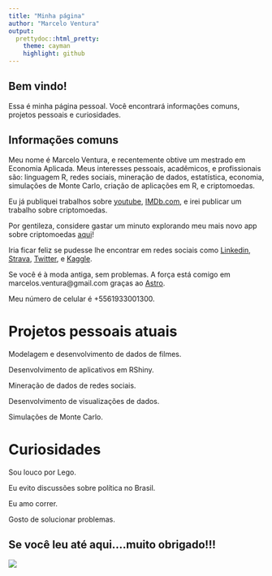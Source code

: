 ```yaml
---
title: "Minha página"
author: "Marcelo Ventura"
output:
  prettydoc::html_pretty:
    theme: cayman
    highlight: github
---
```


## Bem vindo!

Essa é minha página pessoal. Você encontrará informações comuns, projetos pessoais e curiosidades.

## Informações comuns

Meu nome é Marcelo Ventura, e recentemente obtive um mestrado em Economia Aplicada. Meus interesses pessoais, acadêmicos, e profissionais são: linguagem R, redes sociais, mineração de dados, estatística, economia, simulações de Monte Carlo, criação de aplicações em R, e criptomoedas. 

Eu já publiquei trabalhos sobre [youtube](http://ssystem08.upis.br/repositorio/media/revistas/revista_multipla/multipla41.pdf), [IMDb.com](http://repositorio.bc.ufg.br/tede/handle/tede/8278), e irei publicar um trabalho sobre criptomoedas. 

Por gentileza, considere gastar um minuto explorando meu mais novo app sobre criptomoedas [aqui](https://marcelo-ventura.shinyapps.io/crypto/)!

Iria ficar feliz se pudesse lhe encontrar em redes sociais como [Linkedin]( https://www.linkedin.com/in/marcelo-ventura-8542a9a6/), [Strava]( https://www.strava.com/athletes/19622799), [Twitter]( https://www.twitter.com/marcelosventura), e [Kaggle]( https://www.kaggle.com/marceloventura).

Se você é à moda antiga, sem problemas. A força está comigo em marcelos.ventura@gmail.com graças ao [Astro](www.helloastro.com).

Meu número de celular é +5561933001300.

# Projetos pessoais atuais

Modelagem e desenvolvimento de dados de filmes.

Desenvolvimento de aplicativos em RShiny.

Mineração de dados de redes sociais.

Desenvolvimento de visualizações de dados.

Simulações de Monte Carlo.


# Curiosidades

Sou louco por Lego.

Eu evito discussões sobre política no Brasil.

Eu amo correr.

Gosto de solucionar problemas.

## Se você leu até aqui....muito obrigado!!!

![](https://media.giphy.com/media/OtbZhLpNLxDoc/giphy.gif)